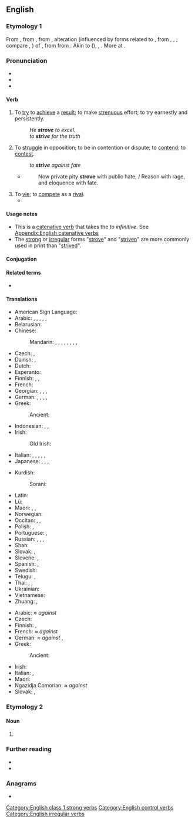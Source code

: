 ==English==

===Etymology 1===
From {{inh|en|enm|striven|t=to strive}}, from {{der|en|fro|estriver|t=to compete, quarrel}}, from {{der|en|fro|estrif|t=quarrel, dispute}}, alteration (influenced by {{der|en|gem}} forms related to {{der|en|frk|*strīban|t=to strive}}, from {{der|en|gem-pro|*strībaną}}, {{m|gem-pro|*stribjaną}}, {{m|gem-pro|*stribōną}}; compare {{cog|dum|streven||to strive}}, {{cog|de|streben||to strive}}) of {{etyl|fro|en}} {{m|fro|estrit||}}, from {{etyl|frk|en}} {{m|frk|*strīd||quarrel, dispute}} from {{etyl|gem-pro|en}} {{m|gem-pro|*strīdō||combat, strife}}. Akin to {{cog|goh|strīt||quarrel}} ({{cog|de|Streit||}}), {{cog|goh|strītan||to fight}}, {{cog|non|stríð||strife, contention}}. More at {{m|en|stride}}.

===Pronunciation===
* {{IPA|en|/ˈstɹaɪv/}}
* {{audio|en|En-us-strive.ogg|Audio (US)}}
* {{rhymes|en|aɪv}}

====Verb====
{{en-verb|strives|striving|strove|past2=strived|striven|past_ptc2=strived}}

# To [[try]] to [[achieve]] a [[result]]; to make [[strenuous]] effort; to try earnestly and persistently.
#: ''He '''strove''' to excel.''
#: ''to '''strive''' for the truth''
# To [[struggle]] in opposition; to be in contention or dispute; to [[contend]]; to [[contest]].
#: ''to '''strive''' against fate''
#* {{rfdatek|en|Denham}}
#*: Now private pity '''strove''' with public hate, / Reason with rage, and eloquence with fate.
# To [[vie]]; to [[compete]] as a [[rival]].
#* {{RQ:Milton Paradise Lost|book=IV|passage=[Not] that sweet grove / Of Daphne, by Orontes and the inspired / Castalian spring, might with this paradise / Of Eden '''strive'''.}}

====Usage notes====
* This is a [[catenative verb]] that takes the ''to infinitive''. See [[Appendix:English catenative verbs]]
* The [[strong]] or [[irregular]] forms "[[strove]]" and "[[striven]]" are more commonly used in print than "[[strived]]".

====Conjugation====
{{en-conj|strive|strove|striven|striving|strives}}

====Related terms====
* {{l|en|strife}}

====Translations====
{{trans-top|to try to achieve}}
* American Sign Language: {{t|ase|S@NearInsideChesthigh-PalmAcross-S@NearInsideChesthigh-PalmAcross S@InsideChesthigh-PalmDown-S@InsideChesthigh-PalmDown}}
* Arabic: {{t+|ar|كَافَحَ}}, {{t|ar|اِجْتَهَدَ}}, {{t|ar|نَاضَلَ}}, {{t|ar|حَرَصَ}}, {{t+|ar|جَدَّ}}, {{t|ar|جَاهَدَ}}
* Belarusian: {{t|be|імкнуцца}}
* Chinese:
*: Mandarin: {{t+|cmn|努力|tr=nǔlì|sc=Hani}}, {{t+|cmn|奮鬥|sc=Hani}}, {{t+|cmn|奋斗|tr=fèndòu|sc=Hani}}, {{t+|cmn|殫力|sc=Hani}}, {{t+|cmn|殚力|tr=dānlì|sc=Hani}}, {{t+|cmn|力圖|sc=Hani}}, {{t+|cmn|力图|tr=lìtú|sc=Hani}}, {{t+|cmn|掙|sc=Hani}}, {{t+|cmn|挣|tr=zhèng|sc=Hani}}
* Czech: {{t+|cs|usilovat}}, {{t+|cs|snažit se|impf}}
* Danish: {{t|da|stræbe efter}}, {{t|da|hige efter }}
* Dutch: {{t+|nl|streven}}
* Esperanto: {{t+|eo|strebi}}
* Finnish: {{t+|fi|pyrkiä}}, {{t+|fi|ponnistella}}, {{t+|fi|yrittää}}
* French: {{t+|fr|s'efforcer}}
* Georgian: {{t|ka|სწრაფვა|sc=Geor}}, {{t|ka|მცდელობა|sc=Geor}}, {{t|ka|ცდა|sc=Geor}}, {{t|ka|ბრძოლა|sc=Geor}}
* German: {{t+|de|streben}}, {{t|de|sich bemühen}}, {{t|de|sich anstrengen}}, {{t|de|ringen um}}, {{t|de|sich einsetzen für}}
* Greek:
*: Ancient: {{t|grc|ἀγονίζομαι}}
* Indonesian: {{t|id|ber[[juang]]}}, {{t|id|memper[[juang]]kan}}, {{t|id|ber[[susah payah]]}}
* Irish: {{t|ga|bí ag [[dréim]]}}
*: Old Irish: {{t|sga|ad·cosnai}} {{qualifier|to strive after}}
* Italian: {{t+|it|sforzarsi}}, {{t+|it|cercare}}, {{t+|it|ambire}}, {{t|it|arrabattarsi}}, {{t+|it|ingegnarsi}}, {{t+|it|adoperarsi}}
* Japanese: {{t|ja|[[努力]]する|tr=[[どりょく]]する, doryoku-suru}}, {{t+|ja|闘う|tr=[[たたかう]], tatakau}}, {{t+|ja|努める|tr=つとめる, tsutomeru}}, {{t|ja|[[奮闘]]する|tr=ふんとうする, funtō-suru}}
{{trans-mid}}
* Kurdish:
*: Sorani: {{t+|ku|تێکۆشان}}
* Latin: {{t|la|mōlior}}
* Lü: {{t|khb|ᦀᦸᧅᧈᦶᦣᧂ}}
* Maori: {{t|mi|oke}}, {{t|mi|nanaiore}}, {{t+|mi|ngaki}}
* Norwegian: {{t+|no|streve}}
* Occitan: {{t|oc|s'esforçar}}, {{t|oc|s'esperforçar}}, {{t+|oc|luchar}}
* Polish: {{t+|pl|dążyć}}, {{t+|pl|starać się}}
* Portuguese: {{t|pt|esforçar-se}}, {{t+|pt|batalhar}}
* Russian: {{t+|ru|стреми́ться}}, {{t+|ru|стара́ться}}, {{t+|ru|боро́ться}}, {{t+|ru|прилага́ть уси́лия}}
* Shan: {{t|shn|ၶတ်းၸႂ်}}
* Slovak: {{t|sk|snažiť sa}}, {{t|sk|usilovať sa}}
* Slovene: {{t|sl|stremeti}}, {{t|sl|[[prizadevati]] si}}
* Spanish: {{t+|es|esforzarse}}, {{t+|es|afanarse}}
* Swedish: {{t+|sv|sträva}}
* Telugu: {{t|te|కష్టించు}}, {{t|te|కృషి చేయు}}
* Thai: {{t+|th|พยายาม}}, {{t+|th|เพียร}}, {{t+|th|บากบั่น}}
* Ukrainian: {{t|uk|прагнути}}
* Vietnamese: {{t+|vi|cố gắng}}
* Zhuang: {{t|za| roengzrengz}}, {{t|za|haenqrengz}}
{{trans-bottom}}

{{trans-top|to struggle in opposition}}
* Arabic: ''≈ against'' {{t|ar|جَاهَدَ}}
* Czech: {{t+|cs|čelit|impf}}
* Finnish: {{t+|fi|taistella}}, {{t+|fi|kamppailla}}
* French: ''≈ against'' {{t+|fr|combattre}}
* German: ''≈ against'' {{t+|de|ringen}} {{t+|de|mit}}, {{t+|de|sich}} {{t+|de|einsetzen}} {{t+|de|gegen}}
* Greek:
*: Ancient: {{t|grc|ἐρίζω}}
{{trans-mid}}
* Irish: {{t|ga|bí ag [[coimhlint]]}}
* Italian: {{t+|it|lottare}}, {{t+|it|battersi}}
* Maori: {{t|mi|oke}}
* Ngazidja Comorian: ''≈ against'' {{t|zdj|wana|alt=uwana}} {{t|zdj|na}}
* Slovak: {{t|sk|čeliť}}, {{t|sk|bojovať}}
{{trans-bottom}}

===Etymology 2===

====Noun====
{{en-noun}}

# {{lb|en|obsolete}} {{alternative form of|en|strife}}

===Further reading===
* {{R:Webster 1913}}
* {{R:Century 1911}}

===Anagrams===
* {{anagrams|en|a=eirstv|Rivets|Stiver|rivest|rivets|stiver|tivers|verist}}

[[Category:English class 1 strong verbs]]
[[Category:English control verbs]]
[[Category:English irregular verbs]]